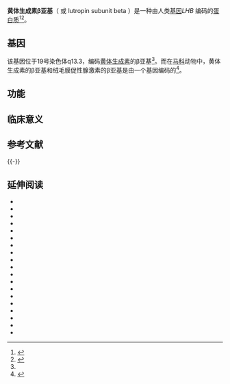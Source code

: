 {{PBB|geneid=3972}}
'''黄体生成素β亚基'''（{{lang-en|Luteinizing hormone subunit beta}} 或 lutropin subunit beta ）是一种由人类[[基因|基因]]''LHB'' 编码的[[蛋白质|蛋白质]]<ref name="pmid1191677">{{cite journal | author = Sairam MR, Li CH | title = Human pituitary lutropin. Isolation, properties, and the complete amino acid sequence of the beta-subunit | journal = Biochim Biophys Acta | volume = 412 | issue = 1 | pages = 70–81 |date=Feb 1976 | pmid = 1191677 | pmc =  | doi =  }}</ref><ref name="entrez">{{cite web | title = Entrez Gene: LHB luteinizing hormone beta polypeptide| url = http://www.ncbi.nlm.nih.gov/sites/entrez?Db=gene&Cmd=ShowDetailView&TermToSearch=3972| accessdate = }}</ref>。

== 基因 ==

该基因位于19号染色体q13.3，编码[[黄体生成素|黄体生成素]]的β亚基<ref name="entrez" />。而在[[马科|马科]]动物中，黄体生成素的β亚基和绒毛膜促性腺激素的β亚基是由一个基因编码的<ref name="pmid1379674">{{cite journal | author = Sherman GB, Wolfe MW, Farmerie TA, Clay CM, Threadgill DS, Sharp DC, Nilson JH | title = A single gene encodes the beta-subunits of equine luteinizing hormone and chorionic gonadotropin | journal = Mol. Endocrinol. | volume = 6 | issue = 6 | pages = 951–9 |date=June 1992 | pmid = 1379674 | doi = 10.1210/me.6.6.951 }}</ref>。

== 功能 ==

== 临床意义 ==

== 参考文献 ==
{{reflist}}
{{-}}
== 延伸阅读 ==
{{refbegin | 2}}
*{{cite journal  | author=Keutmann HT, Hua QX, Weiss MA |title=Structure of a receptor-binding fragment from human luteinizing hormone beta-subunit determined by [1H]- and [15N]nuclear magnetic resonance spectroscopy |journal=Mol. Endocrinol. |volume=6 |issue= 6 |pages= 904–13 |year= 1992 |pmid= 1495492 |doi=10.1210/me.6.6.904  }}
*{{cite journal  | author=Weiss J, Axelrod L, Whitcomb RW, ''et al.'' |title=Hypogonadism caused by a single amino acid substitution in the beta subunit of luteinizing hormone |journal=N. Engl. J. Med. |volume=326 |issue= 3 |pages= 179–83 |year= 1992 |pmid= 1727547 |doi=10.1056/NEJM199201163260306  }}
*{{cite journal  | author=Weisshaar G, Hiyama J, Renwick AG, Nimtz M |title=NMR investigations of the N-linked oligosaccharides at individual glycosylation sites of human lutropin |journal=Eur. J. Biochem. |volume=195 |issue= 1 |pages= 257–68 |year= 1991 |pmid= 1991473 |doi=10.1111/j.1432-1033.1991.tb15702.x  }}
*{{cite journal  | author=Jameson JL, Lindell CM, Habener JF |title=Evolution of different transcriptional start sites in the human luteinizing hormone and chorionic gonadotropin beta-subunit genes |journal=DNA |volume=5 |issue= 3 |pages= 227–34 |year= 1986 |pmid= 2424697 |doi=10.1089/dna.1986.5.227  }}
*{{cite journal  | author=Keutmann HT, Charlesworth MC, Mason KA, ''et al.'' |title=A receptor-binding region in human choriogonadotropin/lutropin beta subunit |journal=Proc. Natl. Acad. Sci. U.S.A. |volume=84 |issue= 7 |pages= 2038–42 |year= 1987 |pmid= 3470775 |doi=10.1073/pnas.84.7.2038  | pmc=304579  }}
*{{cite journal  | author=Shome B, Parlow AF |title=The primary structure of the hormone-specific, beta subunit of human pituitary luteinizing hormone (hLH) | url=https://archive.org/details/sim_journal-of-clinical-endocrinology-and-metabolism_1973-03_36_3/page/618 |journal=J. Clin. Endocrinol. Metab. |volume=36 |issue= 3 |pages= 618–21 |year= 1973 |pmid= 4685398 |doi=10.1210/jcem-36-3-618  }}
*{{cite journal  | author=Closset J, Hennen G, Lequin RM |title=Human luteinizing hormone. The amino acid sequence of the   subunit |journal=FEBS Lett. |volume=29 |issue= 2 |pages= 97–100 |year= 1973 |pmid= 4719207 |doi=10.1016/0014-5793(73)80534-4  }}
*{{cite journal  | author=Talmadge K, Vamvakopoulos NC, Fiddes JC |title=Evolution of the genes for the beta subunits of human chorionic gonadotropin and luteinizing hormone |journal=Nature |volume=307 |issue= 5946 |pages= 37–40 |year= 1984 |pmid= 6690982 |doi=10.1038/307037a0  }}
*{{cite journal  | author=Beitins IZ, Axelrod L, Ostrea T, ''et al.'' |title=Hypogonadism in a male with an immunologically active, biologically inactive luteinizing hormone: characterization of the abnormal hormone |journal=J. Clin. Endocrinol. Metab. |volume=52 |issue= 6 |pages= 1143–9 |year= 1981 |pmid= 6785294 |doi=10.1210/jcem-52-6-1143  }}
*{{cite journal  | author=Berger P, Kranewitter W, Madersbacher S, ''et al.'' |title=Eutopic production of human chorionic gonadotropin beta (hCG beta) and luteinizing hormone beta (hLH beta) in the human testis |journal=FEBS Lett. |volume=343 |issue= 3 |pages= 229–33 |year= 1994 |pmid= 7513655 |doi=10.1016/0014-5793(94)80561-X  }}
*{{cite journal  | author=Keutmann HT, Rubin DA |title=A subunit interaction site in human luteinizing hormone: identification by photoaffinity cross-linking |journal=Endocrinology |volume=132 |issue= 3 |pages= 1305–12 |year= 1993 |pmid= 7679977 |doi=10.1210/en.132.3.1305  }}
*{{cite journal  | author=Herrlich A, Kühn B, Grosse R, ''et al.'' |title=Involvement of Gs and Gi proteins in dual coupling of the luteinizing hormone receptor to adenylyl cyclase and phospholipase C |journal=J. Biol. Chem. |volume=271 |issue= 28 |pages= 16764–72 |year= 1996 |pmid= 8663226 |doi=10.1074/jbc.271.28.16764  }}
*{{cite journal  | author=Muyan M, Furuhashi M, Sugahara T, Boime I |title=The carboxy-terminal region of the beta-subunits of luteinizing hormone and chorionic gonadotropin differentially influence secretion and assembly of the heterodimers |journal=Mol. Endocrinol. |volume=10 |issue= 12 |pages= 1678–87 |year= 1997 |pmid= 8961276 |doi=10.1210/me.10.12.1678  }}
*{{cite journal  | author=Roy AC, Liao WX, Chen Y, ''et al.'' |title=Identification of seven novel mutations in LH beta-subunit gene by SSCP |journal=Mol. Cell. Biochem. |volume=165 |issue= 2 |pages= 151–3 |year= 1997 |pmid= 8979264 |doi=  }}
*{{cite journal  | author=Liao WX, Roy AC, Chan C, ''et al.'' |title=A new molecular variant of luteinizing hormone associated with female infertility |journal=Fertil. Steril. |volume=69 |issue= 1 |pages= 102–6 |year= 1998 |pmid= 9457942 |doi=10.1016/S0015-0282(97)00445-7  }}
*{{cite journal  | author=O'Connor JF, Kovalevskaya G, Birken S, ''et al.'' |title=The expression of the urinary forms of human luteinizing hormone beta fragment in various populations as assessed by a specific immunoradiometric assay | url=https://archive.org/details/sim_human-reproduction_1998-04_13_4/page/826 |journal=Hum. Reprod. |volume=13 |issue= 4 |pages= 826–35 |year= 1998 |pmid= 9619532 |doi=10.1093/humrep/13.4.826  }}
*{{cite journal  | author=Takahashi K, Kurioka H, Ozaki T, ''et al.'' |title=Increased prevalence of luteinizing hormone beta-subunit variant in Japanese infertility patients |journal=Hum. Reprod. |volume=13 |issue= 12 |pages= 3338–44 |year= 1999 |pmid= 9886510 |doi=10.1093/humrep/13.12.3338  }}
*{{cite journal  | author=Elter K, Erel CT, Cine N, ''et al.'' |title=Role of the mutations Trp8 => Arg and Ile15 => Thr of the human luteinizing hormone beta-subunit in women with polycystic ovary syndrome |journal=Fertil. Steril. |volume=71 |issue= 3 |pages= 425–30 |year= 1999 |pmid= 10065776 |doi=10.1016/S0015-0282(98)00491-9  }}
*{{cite journal  | author=Jiang M, Pakarinen P, Zhang FP, ''et al.'' |title=A common polymorphic allele of the human luteinizing hormone beta-subunit gene: additional mutations and differential function of the promoter sequence |journal=Hum. Mol. Genet. |volume=8 |issue= 11 |pages= 2037–46 |year= 1999 |pmid= 10484773 |doi=10.1093/hmg/8.11.2037  }}
{{refend}}

{{激素}}